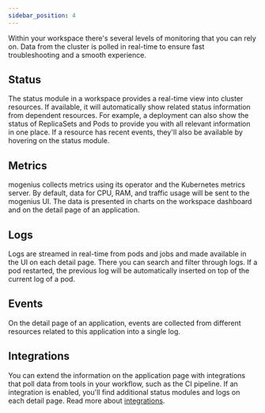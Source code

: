 ```yaml
---
sidebar_position: 4
---
```


Within your workspace there's several levels of monitoring that you can rely on. Data from the cluster is polled in real-time to ensure fast troubleshooting and a smooth experience.

## Status
The status module in a workspace provides a real-time view into cluster resources. If available, it will automatically show related status information from dependent resources. For example, a deployment can also show the status of ReplicaSets and Pods to provide you with all relevant information in one place. If a resource has recent events, they'll also be available by hovering on the status module.

## Metrics
mogenius collects metrics using its operator and the Kubernetes metrics server. By default, data for CPU, RAM, and traffic usage will be sent to the mogenius UI. The data is presented in charts on the workspace dashboard and on the detail page of an application.

## Logs
Logs are streamed in real-time from pods and jobs and made available in the UI on each detail page. There you can search and filter through logs. If a pod restarted, the previous log will be automatically inserted on top of the current log of a pod.

## Events
On the detail page of an application, events are collected from different resources related to this application into a single log.

## Integrations
You can extend the information on the application page with integrations that poll data from tools in your workflow, such as the CI pipeline. If an integration is enabled, you'll find additional status modules and logs on each detail page. Read more about [integrations](/workspaces/integrations).